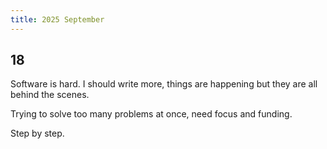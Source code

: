 ```yaml
---
title: 2025 September
---
```


## 18

Software is hard. I should write more, things are happening but they are all behind the scenes.

Trying to solve too many problems at once, need focus and funding.

Step by step.
